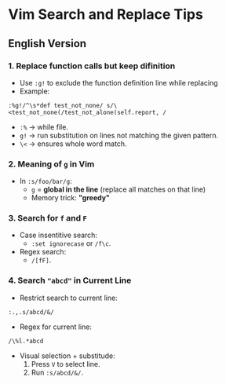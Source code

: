 # Vim Search and Replace Tips

## English Version

### 1. Replace function calls but keep difinition
- Use `:g!` to exclude the function definition line while replacing
- Example:
```vim
:%g!/^\s*def test_not_none/ s/\<test_not_none(/test_not_alone(self.report, /
```
- `:%` -> while file.
- `g!` -> run substitution on lines not matching the given pattern.
- `\<` -> ensures whole word match.
### 2. Meaning of `g` in Vim
- In `:s/foo/bar/g`:
  - `g` = **global in the line** (replace all matches on that line)
  - Memory trick: **"greedy"**
### 3. Search for `f` and `F`
- Case insentitive search:
  - `:set ignorecase` or `/f\c`.
- Regex search:
  - `/[fF]`.
### 4. Search `"abcd"` in Current Line
- Restrict search to current line:
```vim
:.,.s/abcd/&/
```
- Regex for current line:
```vim
/\%l.*abcd
```
- Visual selection + substitude:
  1. Press `V` to select line.
  2. Run `:s/abcd/&/`.
  